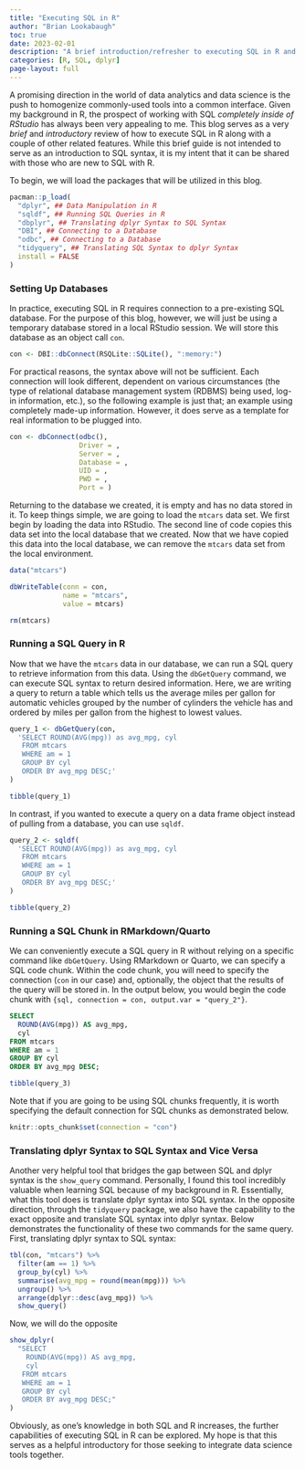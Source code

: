 ```yaml
---
title: "Executing SQL in R"
author: "Brian Lookabaugh"
toc: true
date: 2023-02-01
description: "A brief introduction/refresher to executing SQL in R and translating between SQL and dplyr syntax."
categories: [R, SQL, dplyr]
page-layout: full
---
```


A promising direction in the world of data analytics and data science is the push to homogenize commonly-used tools into a common interface. Given my background in R, the prospect of working with SQL *completely inside of RStudio* has always been very appealing to me. This blog serves as a very *brief* and *introductory* review of how to execute SQL in R along with a couple of other related features. While this brief guide is not intended to serve as an introduction to SQL syntax, it is my intent that it can be shared with those who are new to SQL with R.

To begin, we will load the packages that will be utilized in this blog.

```r
pacman::p_load(
  "dplyr", ## Data Manipulation in R
  "sqldf", ## Running SQL Queries in R
  "dbplyr", ## Translating dplyr Syntax to SQL Syntax
  "DBI", ## Connecting to a Database
  "odbc", ## Connecting to a Database
  "tidyquery", ## Translating SQL Syntax to dplyr Syntax
  install = FALSE
)
```

### Setting Up Databases

In practice, executing SQL in R requires connection to a pre-existing SQL database. For the purpose of this blog, however, we will just be using a temporary database stored in a local RStudio session. We will store this database as an object call `con`.

```r
con <- DBI::dbConnect(RSQLite::SQLite(), ":memory:")
```

For practical reasons, the syntax above will not be sufficient. Each connection will look different, dependent on various circumstances (the type of relational database management system (RDBMS) being used, log-in information, etc.), so the following example is just that; an example using completely made-up information. However, it does serve as a template for real information to be plugged into.

```r
con <- dbConnect(odbc(),
                 Driver = ,
                 Server = ,
                 Database = ,
                 UID = ,
                 PWD = ,
                 Port = )
```

Returning to the database we created, it is empty and has no data stored in it. To keep things simple, we are going to load the `mtcars` data set. We first begin by loading the data into RStudio. The second line of code copies this data set into the local database that we created. Now that we have copied this data into the local database, we can remove the `mtcars` data set from the local environment.

```r
data("mtcars")

dbWriteTable(conn = con,
             name = "mtcars",
             value = mtcars)

rm(mtcars)
```

### Running a SQL Query in R

Now that we have the `mtcars` data in our database, we can run a SQL query to retrieve information from this data. Using the `dbGetQuery` command, we can execute SQL syntax to return desired information. Here, we are writing a query to return a table which tells us the average miles per gallon for automatic vehicles grouped by the number of cylinders the vehicle has and ordered by miles per gallon from the highest to lowest values.

```r
query_1 <- dbGetQuery(con,
  'SELECT ROUND(AVG(mpg)) as avg_mpg, cyl
   FROM mtcars
   WHERE am = 1
   GROUP BY cyl
   ORDER BY avg_mpg DESC;'
)

tibble(query_1)
```

In contrast, if you wanted to execute a query on a data frame object instead of pulling from a database, you can use `sqldf`.

```r
query_2 <- sqldf(
  'SELECT ROUND(AVG(mpg)) as avg_mpg, cyl
   FROM mtcars
   WHERE am = 1
   GROUP BY cyl
   ORDER BY avg_mpg DESC;'
)

tibble(query_2)
```

### Running a SQL Chunk in RMarkdown/Quarto

We can conveniently execute a SQL query in R without relying on a specific command like `dbGetQuery`. Using RMarkdown or Quarto, we can specify a SQL code chunk. Within the code chunk, you will need to specify the connection (`con` in our case) and, optionally, the object that the results of the query will be stored in. In the output below, you would begin the code chunk with `{sql, connection = con, output.var = "query_2"}`.

```sql
SELECT
  ROUND(AVG(mpg)) AS avg_mpg,
  cyl
FROM mtcars
WHERE am = 1
GROUP BY cyl
ORDER BY avg_mpg DESC;
```

```r
tibble(query_3)
```

Note that if you are going to be using SQL chunks frequently, it is worth specifying the default connection for SQL chunks as demonstrated below.

```r
knitr::opts_chunk$set(connection = "con")
```

### Translating dplyr Syntax to SQL Syntax and Vice Versa

Another very helpful tool that bridges the gap between SQL and dplyr syntax is the `show_query` command. Personally, I found this tool incredibly valuable when learning SQL because of my background in R. Essentially, what this tool does is translate dplyr syntax into SQL syntax. In the opposite direction, through the `tidyquery` package, we also have the capability to the exact opposite and translate SQL syntax into dplyr syntax. Below demonstrates the functionality of these two commands for the same query. First, translating dplyr syntax to SQL syntax:

```r
tbl(con, "mtcars") %>%
  filter(am == 1) %>%
  group_by(cyl) %>%
  summarise(avg_mpg = round(mean(mpg))) %>%
  ungroup() %>%
  arrange(dplyr::desc(avg_mpg)) %>%
  show_query()
```

Now, we will do the opposite

```r
show_dplyr(
  "SELECT
    ROUND(AVG(mpg)) AS avg_mpg,
    cyl
   FROM mtcars
   WHERE am = 1
   GROUP BY cyl
   ORDER BY avg_mpg DESC;"
)
```

Obviously, as one's knowledge in both SQL and R increases, the further capabilities of executing SQL in R can be explored. My hope is that this serves as a helpful introductory for those seeking to integrate data science tools together.